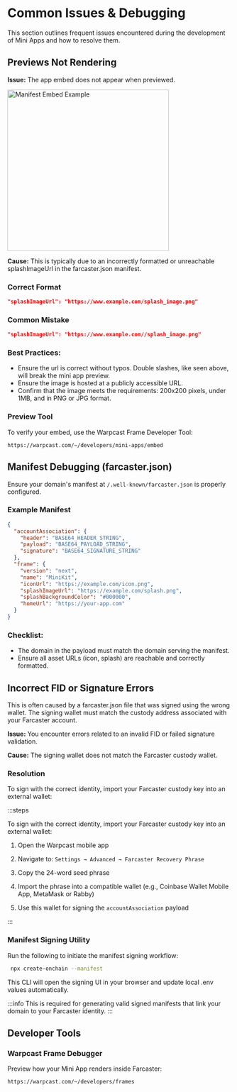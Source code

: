 # Common Issues & Debugging

This section outlines frequent issues encountered during the development of Mini Apps and how to resolve them.

## Previews Not Rendering

**Issue:** The app embed does not appear when previewed.

<img
  alt="Manifest Embed Example"
  src="/images/minikit/example_embed.png"
  height="364"
/>

**Cause:** This is typically due to an incorrectly formatted or unreachable splashImageUrl in the farcaster.json manifest.

### Correct Format

```json
"splashImageUrl": "https://www.example.com/splash_image.png"
```

### Common Mistake

```json
"splashImageUrl": "https://www.example.com//splash_image.png"
```

### Best Practices:

- Ensure the url is correct without typos. Double slashes, like seen above, will break the mini app preview.
- Ensure the image is hosted at a publicly accessible URL.
- Confirm that the image meets the requirements: 200x200 pixels, under 1MB, and in PNG or JPG format.

### Preview Tool

To verify your embed, use the Warpcast Frame Developer Tool:
```
https://warpcast.com/~/developers/mini-apps/embed
```

## Manifest Debugging (farcaster.json)

Ensure your domain's manifest at `/.well-known/farcaster.json` is properly configured.

### Example Manifest

```json
{
  "accountAssociation": {
    "header": "BASE64_HEADER_STRING",
    "payload": "BASE64_PAYLOAD_STRING",
    "signature": "BASE64_SIGNATURE_STRING"
  },
  "frame": {
    "version": "next",
    "name": "MiniKit",
    "iconUrl": "https://example.com/icon.png",
    "splashImageUrl": "https://example.com/splash.png",
    "splashBackgroundColor": "#000000",
    "homeUrl": "https://your-app.com"
  }
}
```

### Checklist:

- The domain in the payload must match the domain serving the manifest.
- Ensure all asset URLs (icon, splash) are reachable and correctly formatted.

## Incorrect FID or Signature Errors

This is often caused by a farcaster.json file that was signed using the wrong wallet. The signing wallet must match the custody address associated with your Farcaster account.

**Issue:** You encounter errors related to an invalid FID or failed signature validation.

**Cause:** The signing wallet does not match the Farcaster custody wallet.

### Resolution

To sign with the correct identity, import your Farcaster custody key into an external wallet:

:::steps

To sign with the correct identity, import your Farcaster custody key into an external wallet:

1. Open the Warpcast mobile app

2. Navigate to: `Settings → Advanced → Farcaster Recovery Phrase`

3. Copy the 24-word seed phrase

4. Import the phrase into a compatible wallet (e.g., Coinbase Wallet Mobile App, MetaMask or Rabby)

5. Use this wallet for signing the `accountAssociation` payload  

:::

### Manifest Signing Utility

Run the following to initiate the manifest signing workflow:

```bash
 npx create-onchain --manifest
```

This CLI will open the signing UI in your browser and update local .env values automatically.

:::info
This is required for generating valid signed manifests that link your domain to your Farcaster identity.
:::

## Developer Tools

### Warpcast Frame Debugger

Preview how your Mini App renders inside Farcaster:
```
https://warpcast.com/~/developers/frames
```
